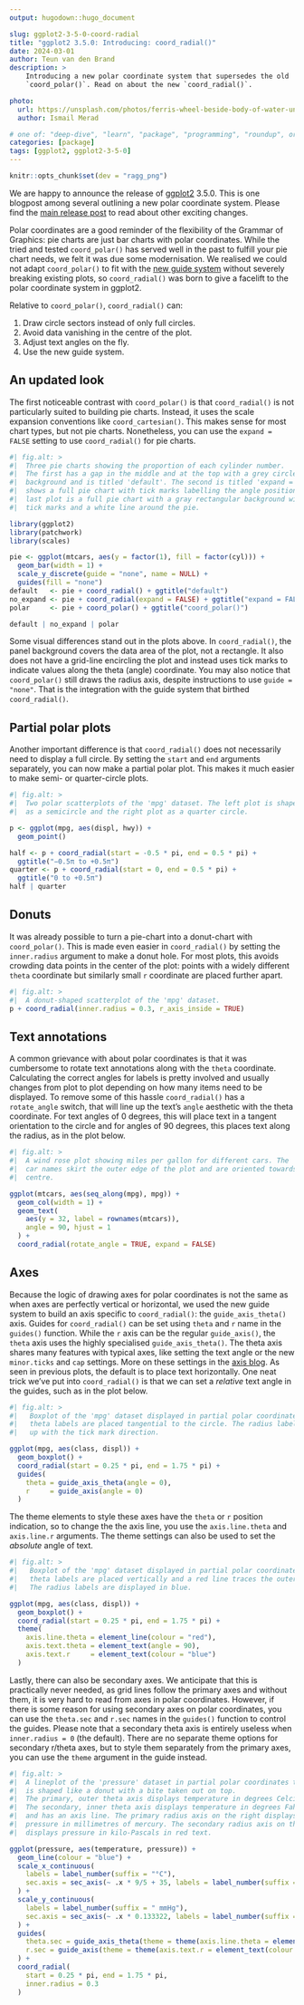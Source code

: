 ```yaml
---
output: hugodown::hugo_document

slug: ggplot2-3-5-0-coord-radial
title: "ggplot2 3.5.0: Introducing: coord_radial()"
date: 2024-03-01
author: Teun van den Brand
description: >
    Introducing a new polar coordinate system that supersedes the old 
    `coord_polar()`. Read on about the new `coord_radial()`.

photo:
  url: https://unsplash.com/photos/ferris-wheel-beside-body-of-water-under-blue-sky-during-daytime-IWOo59NUXBk
  author: Ismail Merad

# one of: "deep-dive", "learn", "package", "programming", "roundup", or "other"
categories: [package] 
tags: [ggplot2, ggplot2-3-5-0]
---
```


<!--
TODO:
* [x] Look over / edit the post's title in the yaml
* [x] Edit (or delete) the description; note this appears in the Twitter card
* [x] Pick category and tags (see existing with `hugodown::tidy_show_meta()`)
* [x] Find photo & update yaml metadata
* [x] Create `thumbnail-sq.jpg`; height and width should be equal
* [x] Create `thumbnail-wd.jpg`; width should be >5x height
* [x] `hugodown::use_tidy_thumbnails()`
* [ ] Add intro sentence, e.g. the standard tagline for the package
* [ ] `usethis::use_tidy_thanks()`
-->

```r
knitr::opts_chunk$set(dev = "ragg_png")
```

We are happy to announce the release of [ggplot2](https://ggplot2.tidyverse.org) 3.5.0.
This is one blogpost among several outlining a new polar coordinate system.
Please find the [main release post](/blog/2024/02/ggplot2-3-5-0/) to read about other exciting changes.

Polar coordinates are a good reminder of the flexibility of the Grammar of Graphics: pie charts are just bar charts with polar coordinates.
While the tried and tested `coord_polar()` has served well in the past to fulfill your pie chart needs, we felt it was due some modernisation.
We realised we could not adapt `coord_polar()` to fit with the [new guide system](/blog/2024/02/ggplot2-3-5-0/#guide-rewrite) without severely breaking existing plots, so `coord_radial()` was born to give a facelift to the polar coordinate system in ggplot2.

Relative to `coord_polar()`, `coord_radial()` can:

1. Draw circle sectors instead of only full circles.
1. Avoid data vanishing in the centre of the plot.
1. Adjust text angles on the fly.
1. Use the new guide system.

## An updated look

The first noticeable contrast with `coord_polar()` is that `coord_radial()` is not particularly suited to building pie charts. 
Instead, it uses the scale expansion conventions like `coord_cartesian()`.
This makes sense for most chart types, but not pie charts.
Nonetheless, you can use the `expand = FALSE` setting to use `coord_radial()` for pie charts.

```r
#| fig.alt: >
#|  Three pie charts showing the proportion of each cylinder number.
#|  The first has a gap in the middle and at the top with a grey circle in the
#|  background and is titled 'default'. The second is titled 'expand = FALSE' and
#|  shows a full pie chart with tick marks labelling the angle positions. The
#|  last plot is a full pie chart with a gray rectangular background without
#|  tick marks and a white line around the pie.

library(ggplot2)
library(patchwork)
library(scales)

pie <- ggplot(mtcars, aes(y = factor(1), fill = factor(cyl))) +
  geom_bar(width = 1) +
  scale_y_discrete(guide = "none", name = NULL) +
  guides(fill = "none")
default   <- pie + coord_radial() + ggtitle("default")
no_expand <- pie + coord_radial(expand = FALSE) + ggtitle("expand = FALSE")
polar     <- pie + coord_polar() + ggtitle("coord_polar()")

default | no_expand | polar
```

Some visual differences stand out in the plots above.
In `coord_radial()`, the panel background covers the data area of the plot, not a rectangle.
It also does not have a grid-line encircling the plot and instead uses tick marks to indicate values along the theta (angle) coordinate. You may also notice that `coord_polar()` still draws the radius axis, despite instructions to use `guide = "none"`. That is the integration with the guide system that birthed `coord_radial()`.

## Partial polar plots

Another important difference is that `coord_radial()` does not necessarily need to display a full circle.
By setting the `start` and `end` arguments separately, you can now make a partial polar plot.
This makes it much easier to make semi- or quarter-circle plots.

```r
#| fig.alt: >
#|  Two polar scatterplots of the 'mpg' dataset. The left plot is shaped like
#|  as a semicircle and the right plot as a quarter circle.

p <- ggplot(mpg, aes(displ, hwy)) +
  geom_point()

half <- p + coord_radial(start = -0.5 * pi, end = 0.5 * pi) +
  ggtitle("−0.5π to +0.5π")
quarter <- p + coord_radial(start = 0, end = 0.5 * pi) +
  ggtitle("0 to +0.5π")
half | quarter
```

## Donuts

It was already possible to turn a pie-chart into a donut-chart with `coord_polar()`.
This is made even easier in `coord_radial()` by setting the `inner.radius` argument to make a donut hole.
For most plots, this avoids crowding data points in the center of the plot: points with a widely different `theta` coordinate but similarly small `r` coordinate are placed further apart.

```r
#| fig.alt: >
#|  A donut-shaped scatterplot of the 'mpg' dataset.
p + coord_radial(inner.radius = 0.3, r_axis_inside = TRUE)
```

## Text annotations

A common grievance with about polar coordinates is that it was cumbersome to rotate text annotations along with the `theta` coordinate.
Calculating the correct angles for labels is pretty involved and usually changes from plot to plot depending on how many items need to be displayed.
To remove some of this hassle `coord_radial()` has a `rotate_angle` switch, that will line up the text's `angle` aesthetic with the theta coordinate.
For text angles of 0 degrees, this will place text in a tangent orientation to the circle and for angles of 90 degrees, this places text along the radius, as in the plot below.

```r
#| fig.alt: >
#|  A wind rose plot showing miles per gallon for different cars. The
#|  car names skirt the outer edge of the plot and are oriented towards the
#|  centre.

ggplot(mtcars, aes(seq_along(mpg), mpg)) +
  geom_col(width = 1) +
  geom_text(
    aes(y = 32, label = rownames(mtcars)),
    angle = 90, hjust = 1
  ) +
  coord_radial(rotate_angle = TRUE, expand = FALSE)
```

## Axes

Because the logic of drawing axes for polar coordinates is not the same as when axes are perfectly vertical or horizontal, we used the new guide system to build an axis specific to `coord_radial()`: the `guide_axis_theta()` axis.
Guides for `coord_radial()` can be set using `theta` and `r` name in the `guides()` function.
While the `r` axis can be the regular `guide_axis()`, the `theta` axis uses the highly specialised `guide_axis_theta()`.
The theta axis shares many features with typical axes, like setting the text angle or the new `minor.ticks` and `cap` settings.
More on these settings in the [axis blog](/blog/2024/02/ggplot2-3-5-0-axes/).
As seen in previous plots, the default is to place text horizontally.
One neat trick we've put into `coord_radial()` is that we can set a *relative* text angle in the guides, such as in the plot below.

```r
#| fig.alt: >
#|   Boxplot of the 'mpg' dataset displayed in partial polar coordinates. The
#|   theta labels are placed tangential to the circle. The radius labels line
#|   up with the tick mark direction.

ggplot(mpg, aes(class, displ)) +
  geom_boxplot() +
  coord_radial(start = 0.25 * pi, end = 1.75 * pi) +
  guides(
    theta = guide_axis_theta(angle = 0),
    r     = guide_axis(angle = 0)
  )
```

The theme elements to style these axes have the `theta` or `r` position indication, so to change the the axis line, you use the `axis.line.theta` and `axis.line.r` arguments. The theme settings can also be used to set the *absolute* angle of text.

```r
#| fig.alt: >
#|   Boxplot of the 'mpg' dataset displayed in partial polar coordinates. The
#|   theta labels are placed vertically and a red line traces the outer circle.
#|   The radius labels are displayed in blue.

ggplot(mpg, aes(class, displ)) +
  geom_boxplot() +
  coord_radial(start = 0.25 * pi, end = 1.75 * pi) +
  theme(
    axis.line.theta = element_line(colour = "red"),
    axis.text.theta = element_text(angle = 90),
    axis.text.r     = element_text(colour = "blue")
  )
```

Lastly, there can also be secondary axes.
We anticipate that this is practically never needed, as grid lines follow the primary axes and without them, it is very hard to read from axes in polar coordinates.
However, if there is some reason for using secondary axes on polar coordinates, you can use the `theta.sec` and `r.sec` names in the `guides()` function to control the guides.
Please note that a secondary theta axis is entirely useless when `inner.radius = 0` (the default).
There are no separate theme options for secondary r/theta axes, but to style them separately from the primary axes, you can use the `theme` argument in the guide instead.

```r
#| fig.alt: >
#|  A lineplot of the 'pressure' dataset in partial polar coordinates that
#|  is shaped like a donut with a bite taken out on top. 
#|  The primary, outer theta axis displays temperature in degrees Celcius. 
#|  The secondary, inner theta axis displays temperature in degrees Fahrenheit 
#|  and has an axis line. The primary radius axis on the right displays 
#|  pressure in millimetres of mercury. The secondary radius axis on the left
#|  displays pressure in kilo-Pascals in red text.

ggplot(pressure, aes(temperature, pressure)) +
  geom_line(colour = "blue") +
  scale_x_continuous(
    labels = label_number(suffix = "°C"),
    sec.axis = sec_axis(~ .x * 9/5 + 35, labels = label_number(suffix = "°F"))
  ) +
  scale_y_continuous(
    labels = label_number(suffix = " mmHg"),
    sec.axis = sec_axis(~ .x * 0.133322, labels = label_number(suffix = " kPa"))
  ) +
  guides(
    theta.sec = guide_axis_theta(theme = theme(axis.line.theta = element_line())),
    r.sec = guide_axis(theme = theme(axis.text.r = element_text(colour = "red")))
  ) +
  coord_radial(
    start = 0.25 * pi, end = 1.75 * pi,
    inner.radius = 0.3
  )
```
